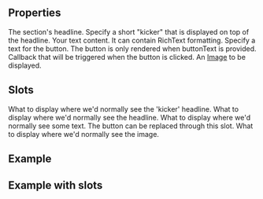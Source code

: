 
<Meta
  title="Teaser Section"
  subtitle="a complete Teaser section"
/>

## Properties

<PropsTable>
      <PropsTableRow value="headline" type="string" required>
        The section's headline.
      </PropsTableRow>
      <PropsTableRow value="kicker" type="string" required>
        Specify a short "kicker" that is displayed on top of the headline.
      </PropsTableRow>
      <PropsTableRow value="text" type="string" required>
        Your text content. It can contain RichText formatting.
      </PropsTableRow>
      <PropsTableRow value="buttonText" type="string" optional>
        Specify a text for the button. The button is only rendered when buttonText is provided.
      </PropsTableRow>
      <PropsTableRow value="onButtonClick()" type="function" optional>
        Callback that will be triggered when the button is clicked.
      </PropsTableRow>
      <PropsTableRow value="image" type="Image" optional>
        An <a href="/#/components/image">Image</a> to be displayed.
      </PropsTableRow>
</PropsTable>

## Slots

<SlotsTable>
  <SlotsTableRow value="kicker" prop="string">
  What to display where we'd normally see the 'kicker' headline.
  </SlotsTableRow>
  <SlotsTableRow value="headline" prop="string">
  What to display where we'd normally see the headline.
  </SlotsTableRow>
  <SlotsTableRow value="text" prop="string">
  What to display where we'd normally see some text.
  </SlotsTableRow>
  <SlotsTableRow value="button" prop="string">
  The button can be replaced through this slot.
  </SlotsTableRow>
  <SlotsTableRow value="media" prop="ImageRef">
  What to display where we'd normally see the image.
  </SlotsTableRow>
</SlotsTable>

## Example

<ExampleLoader example="TeaserSection.tsx"/>

## Example with slots

<ExampleLoader example="TeaserSection.slots.tsx"/>